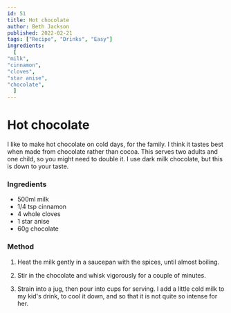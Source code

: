 ```yaml
---
id: 51
title: Hot chocolate
author: Beth Jackson
published: 2022-02-21
tags: ["Recipe", "Drinks", "Easy"]
ingredients:
  [
"milk",
"cinnamon",
"cloves",
"star anise",
"chocolate",
  ]
---
```


# Hot chocolate

<BlogTextWrapper>

I like to make hot chocolate on cold days, for the family. I think it tastes best when made from chocolate rather than cocoa. This serves two adults and one child, so you might need to double it. I use dark milk chocolate, but this is down to your taste.

</BlogTextWrapper>

<BlogTextWrapper>

### Ingredients

- 500ml milk
- 1/4 tsp cinnamon
- 4 whole cloves
- 1 star anise
- 60g chocolate

</BlogTextWrapper>

<BlogTextWrapper>

### Method

1. Heat the milk gently in a saucepan with the spices, until almost boiling.

2. Stir in the chocolate and whisk vigorously for a couple of minutes.

3. Strain into a jug, then pour into cups for serving. I add a little cold milk to my kid's drink, to cool it down, and so that it is not quite so intense for her.

</BlogTextWrapper>

<ClickableTags tags={tags} />
